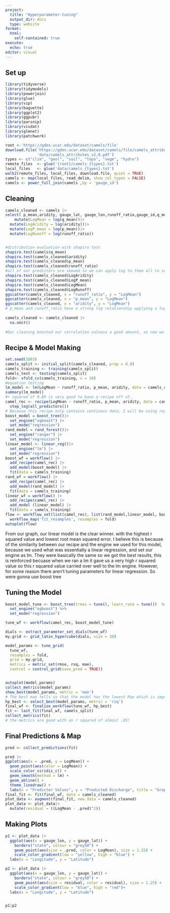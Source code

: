 ```yaml
---
project:
  title: "Hyperparameter-tuning"
  output_dir: docs
  type: website
format: 
  html:
    self-contained: true
execute:
  echo: true
editor: visual
---
```


## Set up 

```r
library(tidyverse)
library(tidymodels)
library(powerjoin)
library(glue)
library(vip)
library(baguette)
library(ggplot2)
library(ggpubr)
library(parsnip)
library(visdat)
library(glmnet)
library(patchwork)
```


```r
root <-'https://gdex.ucar.edu/dataset/camels/file'
download.file('https://gdex.ucar.edu/dataset/camels/file/camels_attributes_v2.0.pdf',
              'data/camels_attributes_v2.0.pdf')
types <- c("clim", "geol", "soil", "topo", "vege", "hydro")
remote_files  <- glue('{root}/camels_{types}.txt')
local_files   <- glue('data/camels_{types}.txt')
walk2(remote_files, local_files, download.file, quiet = TRUE)
camels <- map(local_files, read_delim, show_col_types = FALSE)
camels <- power_full_join(camels ,by = 'gauge_id')
```

## Cleaning 

```r
camels_cleaned <- camels |>
select( p_mean,aridity, gauge_lat, gauge_lon,runoff_ratio,gauge_id,q_mean) |>
    mutate(LogMean = log(q_mean))|>
  mutate(LogAridity = log(aridity))|>
  mutate(LogP_mean = log(p_mean))|>
  mutate(LogRunoff = log(runoff_ratio))


#distribution evaluation with shapiro test
shapiro.test(camels$q_mean)
shapiro.test(camels_cleaned$aridity)
shapiro.test(camels_cleaned$p_mean)
shapiro.test(camels_cleaned$runoff_ratio)
#all of our predictors are skewed so we can apply log to them all to see what this fixes
shapiro.test(camels_cleaned$LogAridity)
shapiro.test(camels_cleaned$LogP_mean)
shapiro.test(camels_cleaned$LogMean)
shapiro.test(camels_cleaned$LogRunoff)
ggscatter(camels_cleaned, x = "runoff_ratio", y = "LogMean")
ggscatter(camels_cleaned, x = "p_mean", y = "LogMean")
ggscatter(camels_cleaned, x = "aridity", y = "LogMean")
# p_mean and runoff_ratio have a strong log relationship applying a log function over the recipe with these predictors should provide very strong correlation outliers of aritidy will be removed to provide a stronger relationship 
  
camels_cleaned <- camels_cleaned |>
  na.omit()
  
#Our cleaning boosted our correlation valuesa a good amount, so now we should be able to make a good recipe and models 

```

## Recipe & Model Making 

```r
set.seed(1003)
camels_split <- initial_split(camels_cleaned, prop = 0.8)
camels_training <- training(camels_split)
camels_test <- testing(camels_split)
fold<- vfold_cv(camels_training, v = 10)
#equation testing 
lm_model <- lm(LogMean ~ runoff_ratio, p_mean, aridity, data = camels_cleaned)
summary(lm_model)
#r squared of 0.89 is very good to base a recipe off of. 
camel_rec <- recipe(LogMean ~ runoff_ratio, p_mean, aridity, data = camels_training) |>
  step_log(all_predictors())
# Because this recipe only contains continous data, I will be using regression based models, my models will be a linear model, randforest, and boosted trees
boost_model = boost_tree()|>
  set_engine("xgboost") |>
  set_mode("regression")
rand_model = rand_forest()|>
  set_engine("ranger") |>
  set_mode("regression")
linear_model <- linear_reg()|>
  set_engine("lm") |>
  set_mode("regression")
boost_wf = workflow() |>
  add_recipe(camel_rec) |>
  add_model(boost_model) |>
  fit(data = camels_training)
rand_wf = workflow() |>
  add_recipe(camel_rec) |>
  add_model(rand_model) |>
  fit(data = camels_training)
linear_wf = workflow() |>
  add_recipe(camel_rec) |>
  add_model (linear_model) |>
  fit(data = camels_training)
flow <- workflow_set(list(camel_rec), list(rand_model,linear_model, boost_model)) |>
  workflow_map('fit_resamples', resamples = fold)
autoplot(flow)
```

From our graph, our linear model is the clear winner. with the highest r squared value and lowest root mean squared error. I believe this is because of the similarity between our recipe and the engine we used for this model, because we used what was essentially a linear regression, and set our engine as lm. They were basically the same so we got the best results, this is reinforced becuase when we ran a lm it gave us a very high r squared value so this r squared value carried over well to the lm engine. However, for some reason there aren't tuning parameters for linear regression. So were gonna use boost tree

## Tuning the Model 

```r
boost_model_tune <- boost_tree(trees = tune(), learn_rate = tune())  %>%
  set_engine("xgboost") %>%
  set_mode("regression")

tune_wf <- workflow(camel_rec, boost_model_tune)

dials <- extract_parameter_set_dials(tune_wf)
my.grid <- grid_latin_hypercube(dials, size = 20)

model_params <- tune_grid(
  tune_wf,
  resamples = fold,
  grid = my.grid,
  metrics = metric_set(rmse, rsq, mae),
  control = control_grid(save_pred = TRUE))


autoplot(model_params)
collect_metrics(model_params)
show_best(model_params, metric = 'mae')
# The best mae tells us that the model has the lowest Mae which is important for understanding how much error is in the model or basically how inaccurate the predicted model is in comparison with the acutal data 
hp_best <- select_best(model_params, metric = 'rsq')
final_wf <- finalize_workflow(tune_wf, hp_best)
fit <- last_fit(final_wf, camels_split)
collect_metrics(fit)
# the metrics are good with an r squared of almost .95!
```

## Final Predictions & Map

```r
pred <- collect_predictions(fit)

pred |>
ggplot(aes(x = .pred, y = LogMean)) +
  geom_point(aes(color = LogMean)) +
  scale_color_viridis_c() + 
  geom_smooth(method = lm) +
  geom_abline() + 
  theme_linedraw() + 
  labs(x = "Predictor Values", y = "Predicted Discharge", title = "Graph Predicting Daily Discharge")
final_fit <- fit(final_wf, data = camels_cleaned)
plot_data <- augment(final_fit, new_data = camels_cleaned)
plot_data <- plot_data|>
  mutate(residual = ((LogMean - .pred)^2))
```

## Making Plots

```r
p1 <- plot_data |>
  ggplot(aes(x = gauge_lon, y = gauge_lat)) + 
    borders("state", colour = "grey50") + 
    geom_point(aes(size = .pred, color = LogMean), size = 1.25) +
    scale_color_gradient(low = "yellow", high = "blue") +
  labs(x = "Longitude", y = "Latitude")

p2 <- plot_data |>
  ggplot(aes(x = gauge_lon, y = gauge_lat)) + 
    borders("state", colour = "grey50") + 
    geom_point(aes(size = residual, color = residual), size = 1.25) +
    scale_color_gradient(low = "blue", high = "red")+
  labs(x = "Longitude", y = "Latitude")


p1|p2

```

